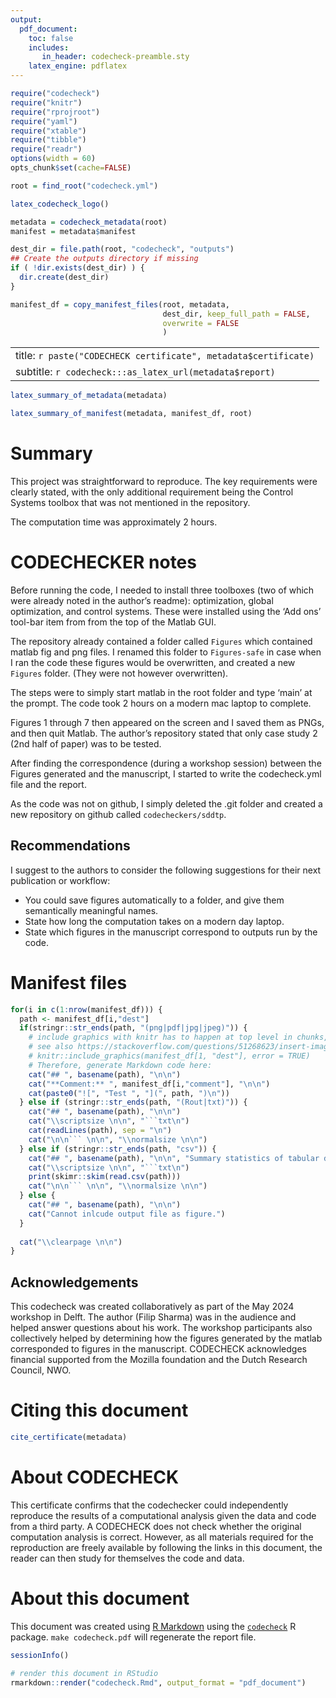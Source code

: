 ```yaml
---
output:
  pdf_document:
    toc: false
    includes:
       in_header: codecheck-preamble.sty
    latex_engine: pdflatex
---
```


```r
require("codecheck")
require("knitr")
require("rprojroot")
require("yaml")
require("xtable")
require("tibble")
require("readr")
options(width = 60)
opts_chunk$set(cache=FALSE)

root = find_root("codecheck.yml")
```

```r
latex_codecheck_logo()
```

```r
metadata = codecheck_metadata(root)
manifest = metadata$manifest

dest_dir = file.path(root, "codecheck", "outputs")
## Create the outputs directory if missing
if ( !dir.exists(dest_dir) ) {
  dir.create(dest_dir)
}

manifest_df = copy_manifest_files(root, metadata,
                                  dest_dir, keep_full_path = FALSE,
                                  overwrite = FALSE
                                  )
```

---
title: `r paste("CODECHECK certificate", metadata$certificate)`
subtitle: `r codecheck:::as_latex_url(metadata$report)`
---

```r
latex_summary_of_metadata(metadata)
```

```r
latex_summary_of_manifest(metadata, manifest_df, root)
```

# Summary

This project was straightforward to reproduce.  The key requirements
were clearly stated, with the only additional requirement being the
Control Systems toolbox that was not mentioned in the repository.

The computation time was approximately 2 hours.

\clearpage

# CODECHECKER notes

Before running the code, I needed to install three toolboxes (two of
which were already noted in the author's readme): optimization,
global optimization, and control systems.  These were installed using
the 'Add ons' tool-bar item from from the top of the  Matlab GUI.

The repository already contained a folder called `Figures` which
contained matlab fig and png files.  I renamed this folder to
`Figures-safe` in case when I ran the code these figures would be
overwritten, and created a new `Figures` folder. (They were not
however overwritten).

The steps were to simply start matlab in the root folder and type
'main' at the prompt.  The code took 2 hours on a modern mac laptop to
complete.


Figures 1 through 7 then appeared on the screen and I saved them as
PNGs, and then quit Matlab.  The author's repository stated that only
case study 2 (2nd half of paper) was to be tested.

After finding the correspondence (during a workshop session) between
the Figures generated and the manuscript, I started to write the
codecheck.yml file and the report.

As the code was not on github, I simply deleted the .git folder and
created a new repository on github called `codecheckers/sddtp`.



## Recommendations

I suggest to the authors to consider the following suggestions for their next publication or workflow:

- You could save figures automatically to a folder, and give them
  semantically meaningful names.
- State how long the computation takes on a modern day laptop.
- State which figures in the manuscript correspond to outputs run by
  the code.

\clearpage

# Manifest files

```r
for(i in c(1:nrow(manifest_df))) {
  path <- manifest_df[i,"dest"]
  if(stringr::str_ends(path, "(png|pdf|jpg|jpeg)")) {
    # include graphics with knitr has to happen at top level in chunks, see https://github.com/yihui/knitr/issues/1260
    # see also https://stackoverflow.com/questions/51268623/insert-images-using-knitrinclude-graphics-in-a-for-loop
    # knitr::include_graphics(manifest_df[1, "dest"], error = TRUE)
    # Therefore, generate Markdown code here:
    cat("## ", basename(path), "\n\n")
    cat("**Comment:** ", manifest_df[i,"comment"], "\n\n")
    cat(paste0("![", "Test ", "](", path, ")\n"))
  } else if (stringr::str_ends(path, "(Rout|txt)")) {
    cat("## ", basename(path), "\n\n")
    cat("\\scriptsize \n\n", "```txt\n")
    cat(readLines(path), sep = "\n")
    cat("\n\n``` \n\n", "\\normalsize \n\n")
  } else if (stringr::str_ends(path, "csv")) {
    cat("## ", basename(path), "\n\n", "Summary statistics of tabular data:", "\n\n")
    cat("\\scriptsize \n\n", "```txt\n")
    print(skimr::skim(read.csv(path)))
    cat("\n\n``` \n\n", "\\normalsize \n\n")
  } else {
    cat("## ", basename(path), "\n\n")
    cat("Cannot inlcude output file as figure.")
  }
  
  cat("\\clearpage \n\n")
}
```

\clearpage

## Acknowledgements

This codecheck was created collaboratively as part of the May 2024
workshop in Delft.  The author (Filip Sharma) was in the audience and
helped answer questions about his work.  The workshop participants
also collectively helped by determining how the figures generated by
the matlab corresponded to figures in the manuscript.  CODECHECK
acknowledges financial supported from the Mozilla foundation and the
Dutch Research Council, NWO.

# Citing this document

```r
cite_certificate(metadata)
```

# About CODECHECK

This certificate confirms that the codechecker could independently
reproduce the results of a computational analysis given the data and
code from a third party.  A CODECHECK does not check whether the
original computation analysis is correct.  However, as all materials
required for the reproduction are freely available by following the
links in this document, the reader can then study for themselves the
code and data.


# About this document

This document was created using [R Markdown](https://rmarkdown.rstudio.com/) using the [`codecheck`](https://github.com/codecheckers/codecheck) R package.
`make codecheck.pdf` will regenerate the report file.

```r
sessionInfo()
```

```r
# render this document in RStudio
rmarkdown::render("codecheck.Rmd", output_format = "pdf_document") 
```
